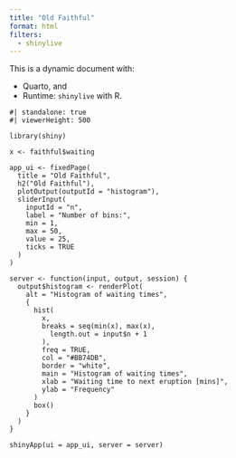 ```yaml
---
title: "Old Faithful"
format: html
filters:
  - shinylive
---
```


This is a dynamic document with:

- Quarto, and
- Runtime: `shinylive` with R.

```shinylive-r
#| standalone: true
#| viewerHeight: 500

library(shiny)

x <- faithful$waiting

app_ui <- fixedPage(
  title = "Old Faithful",
  h2("Old Faithful"),
  plotOutput(outputId = "histogram"),
  sliderInput(
    inputId = "n",
    label = "Number of bins:",
    min = 1,
    max = 50,
    value = 25,
    ticks = TRUE
  )
)

server <- function(input, output, session) {
  output$histogram <- renderPlot(
    alt = "Histogram of waiting times",
    {
      hist(
        x,
        breaks = seq(min(x), max(x),
          length.out = input$n + 1
        ),
        freq = TRUE,
        col = "#BB74DB",
        border = "white",
        main = "Histogram of waiting times",
        xlab = "Waiting time to next eruption [mins]",
        ylab = "Frequency"
      )
      box()
    }
  )
}

shinyApp(ui = app_ui, server = server)
```
